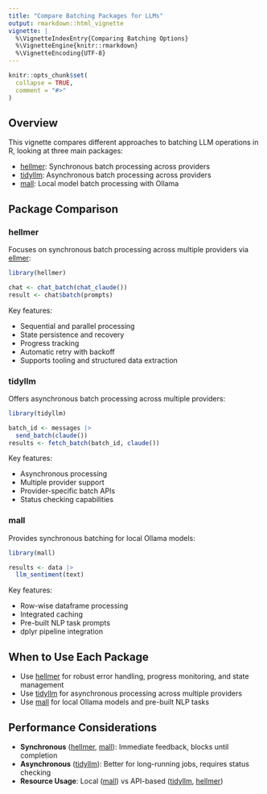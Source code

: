 ```yaml
---
title: "Compare Batching Packages for LLMs"
output: rmarkdown::html_vignette
vignette: |
  %\VignetteIndexEntry{Comparing Batching Options}
  %\VignetteEngine{knitr::rmarkdown}
  %\VignetteEncoding{UTF-8}
---
```


```r
knitr::opts_chunk$set(
  collapse = TRUE,
  comment = "#>"
)
```

## Overview

This vignette compares different approaches to batching LLM operations in R, looking at three main packages:

-   [hellmer](https://github.com/dylanpieper/hellmer): Synchronous batch processing across providers
-   [tidyllm](https://github.com/edubruell/tidyllm): Asynchronous batch processing across providers
-   [mall](https://mlverse.github.io/mall/): Local model batch processing with Ollama

## Package Comparison

### hellmer

Focuses on synchronous batch processing across multiple providers via [ellmer](https://github.com/tidyverse/ellmer/):

```r
library(hellmer)

chat <- chat_batch(chat_claude())
result <- chat$batch(prompts)
```

Key features:

-   Sequential and parallel processing
-   State persistence and recovery
-   Progress tracking
-   Automatic retry with backoff
-   Supports tooling and structured data extraction

### tidyllm

Offers asynchronous batch processing across multiple providers:

```r
library(tidyllm)

batch_id <- messages |> 
  send_batch(claude())
results <- fetch_batch(batch_id, claude())
```

Key features:

-   Asynchronous processing
-   Multiple provider support
-   Provider-specific batch APIs
-   Status checking capabilities

### mall

Provides synchronous batching for local Ollama models:

```r
library(mall)

results <- data |>
  llm_sentiment(text)
```

Key features:

-   Row-wise dataframe processing
-   Integrated caching
-   Pre-built NLP task prompts
-   dplyr pipeline integration

## When to Use Each Package

-   Use [hellmer](https://CRAN.R-project.org/package=hellmer) for robust error handling, progress monitoring, and state management
-   Use [tidyllm](https://CRAN.R-project.org/package=tidyllm) for asynchronous processing across multiple providers
-   Use [mall](https://CRAN.R-project.org/package=mall) for local Ollama models and pre-built NLP tasks

## Performance Considerations

-   **Synchronous** ([hellmer](https://CRAN.R-project.org/package=hellmer), [mall](https://CRAN.R-project.org/package=mall)): Immediate feedback, blocks until completion
-   **Asynchronous** ([tidyllm](https://CRAN.R-project.org/package=tidyllm)): Better for long-running jobs, requires status checking
-   **Resource Usage**: Local ([mall](https://CRAN.R-project.org/package=mall)) vs API-based ([tidyllm](https://CRAN.R-project.org/package=tidyllm), [hellmer](https://CRAN.R-project.org/package=hellmer))